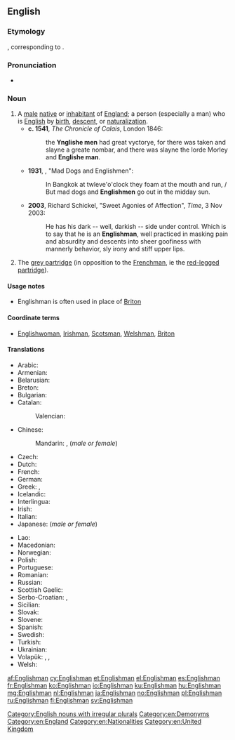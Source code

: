 ==English==

===Etymology===
{{etyl|ang}} {{term|engliscmann}}, corresponding to {{compound|English|man}}.

===Pronunciation===
* {{IPA|/ˈɪŋ.glɪʃ.mən/|lang=en}}

===Noun===
{{en-noun|Englishmen}}

# A [[male]] [[native]] or [[inhabitant]] of [[England]]; a person (especially a man) who is [[English]] by [[birth]], [[descent]], or [[naturalization]]. {{defdate|from 7th c.}}
#* '''c. 1541''', ''The Chronicle of Calais'', London 1846:
#*: the '''Ynglishe men''' had great vyctorye, for there was taken and slayne a greate nombar, and there was slayne the lorde Morley and '''Englishe man'''.
#* '''1931''', {{w|Noel Coward}}, "Mad Dogs and Englishmen":
#*: In Bangkok at twleve'o'clock they foam at the mouth and run, / But mad dogs and '''Englishmen''' go out in the midday sun.
#* '''2003''', Richard Schickel, "Sweet Agonies of Affection", ''Time'', 3 Nov 2003:
#*: He has his dark -- well, darkish -- side under control. Which is to say that he is an '''Englishman''', well practiced in masking pain and absurdity and descents into sheer goofiness with mannerly behavior, sly irony and stiff upper lips.
# {{UK}} The [[grey partridge]] (in opposition to the [[Frenchman]], ie the [[red-legged partridge]]).

====Usage notes====
* Englishman is often used in place of [[Briton]]

====Coordinate terms====
* {{sense|male native of England}} [[Englishwoman]], [[Irishman]], [[Scotsman]], [[Welshman]], [[Briton]]

====Translations====
{{trans-top|native or inhabitant of England}}
* Arabic: {{t-|ar|إنجليزي|m|tr='ingiliizi}}
* Armenian: {{t-|hy|անգլիացի|tr=angliac’i}}
* Belarusian: {{t-|be|англік|m|tr=ánhlik}}
* Breton: {{t+|br|Saoz|m}}
* Bulgarian: {{t+|bg|англичанин|m|tr=angličánin}}
* Catalan: {{t+|ca|anglès|m}}
*: Valencian: {{t+|ca|anglés|m}}
* Chinese:
*: Mandarin: {{t-|cmn|英國人|sc=Hani}},  {{t-|cmn|英国人|tr=Yīngguórén|sc=Hani}} (''male or female'')
* Czech: {{t-|cs|Angličan|m}}
* Dutch: {{t+|nl|Engelsman|m}}
* French: {{t+|fr|Anglais|m}}
* German: {{t+|de|Engländer|m}}
* Greek: {{t+|el|Άγγλος|m|tr=Ánglos}}, {{t+|el|Εγγλέζος|m|tr=Englézos}}
* Icelandic: {{t+|is|Englendingur|m}}
* Interlingua: {{t-|ia|anglese}}
* Irish: {{t-|ga|Sasanach|m}}
* Italian: {{t+|it|inglese|m}}
* Japanese: {{t+|ja|イギリス人|tr=Igirisú-jin}} (''male or female'')
{{trans-mid}}
* Lao: {{t-|lo|ຄົນອັງກິດ|tr=khon 'ang-kit|sc=Laoo}}
* Macedonian: {{t-|mk|Англичанец|m|tr=Anglíčanec}}
* Norwegian: {{t+|no|engelskmann|m}}
* Polish: {{t+|pl|Anglik|m}}
* Portuguese: {{t+|pt|inglês|m}}
* Romanian: {{t-|ro|Englez|m}}
* Russian: {{t+|ru|англичанин|m|tr=angličánin}}
* Scottish Gaelic: {{t-|gd|Sasannach|m}}
* Serbo-Croatian: {{t-|sh|Енглез|m|sc=Cyrl}},  {{t-|sh|Englez|m}}
* Sicilian: {{t+|scn|ngrisi|m}}
* Slovak: {{t-|sk|Angličan|m}}
* Slovene: {{t+|sl|Anglež|alt=Angléž|m}}
* Spanish: {{t+|es|inglés|m}}
* Swedish: {{t+|sv|engelsman|m}}
* Turkish: {{t+|tr|İngiliz}}
* Ukrainian: {{t-|uk|англієць|m|tr=anhlíjec'}}
* Volapük: {{qualifier|♂♀}} {{t+|vo|Linglänan}}, {{qualifier|♂}} {{t-|vo|hi-Linglänan}}, {{qualifier|♀}} {{t-|vo|ji-Linglänan}}
* Welsh: {{t+|cy|Sais|m}}
{{trans-bottom}}

[[Category:English nouns with irregular plurals]]
[[Category:en:Demonyms]]
[[Category:en:England]]
[[Category:en:Nationalities]]
[[Category:en:United Kingdom]]

[[af:Englishman]]
[[cy:Englishman]]
[[et:Englishman]]
[[el:Englishman]]
[[es:Englishman]]
[[fr:Englishman]]
[[ko:Englishman]]
[[io:Englishman]]
[[ku:Englishman]]
[[hu:Englishman]]
[[mg:Englishman]]
[[nl:Englishman]]
[[ja:Englishman]]
[[no:Englishman]]
[[pl:Englishman]]
[[ru:Englishman]]
[[fi:Englishman]]
[[sv:Englishman]]